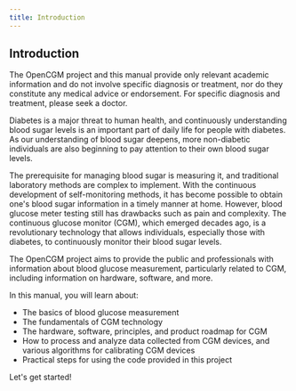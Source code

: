 ```yaml
---
title: Introduction
---
```


## Introduction


<Callout type="warning" emoji="⚠️">
  The OpenCGM project and this manual provide only relevant academic information and do not involve specific diagnosis or treatment, nor do they constitute any medical advice or endorsement. For specific diagnosis and treatment, please seek a doctor.
</Callout>

Diabetes is a major threat to human health, and continuously understanding blood sugar levels is an important part of daily life for people with diabetes. As our understanding of blood sugar deepens, more non-diabetic individuals are also beginning to pay attention to their own blood sugar levels.

The prerequisite for managing blood sugar is measuring it, and traditional laboratory methods are complex to implement. With the continuous development of self-monitoring methods, it has become possible to obtain one's blood sugar information in a timely manner at home. However, blood glucose meter testing still has drawbacks such as pain and complexity. The continuous glucose monitor (CGM), which emerged decades ago, is a revolutionary technology that allows individuals, especially those with diabetes, to continuously monitor their blood sugar levels.

The OpenCGM project aims to provide the public and professionals with information about blood glucose measurement, particularly related to CGM, including information on hardware, software, and more.

In this manual, you will learn about:
- The basics of blood glucose measurement
- The fundamentals of CGM technology
- The hardware, software, principles, and product roadmap for CGM
- How to process and analyze data collected from CGM devices, and various algorithms for calibrating CGM devices
- Practical steps for using the code provided in this project

Let's get started!